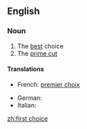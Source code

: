 ==English==
{{wikipedia|dab=First Choice}}

===Noun===
{{en-noun|sg=[[first]] [[choice]]}}

# The [[best]] choice
# The [[prime cut]]

====Translations====
{{trans-top|best choice}}
* French: [[premier choix]]
{{trans-mid}}
* German: {{t-|de|erste Wahl|f}}
* Italian: {{t|it|prima scelta|f}}
{{trans-bottom}}

[[zh:first choice]]